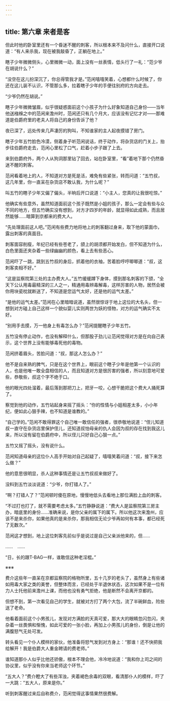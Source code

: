 ```yaml
---
---
---
```

title: 第六章 来者是客
---




但此时他的卧室里还有一个昏迷不醒的刺客，所以根本来不及问什么，直接开口说道：“有人来杀我，现在被我敲昏了，正躺在地上。”

瞎子少年微微侧头，心里微微一动，面上没有一丝表情，低头行了一礼：“范少爷在胡说什么？”

“没空在这儿扮深沉了，你总得管我才是。”范闲嘻嘻笑着，心想都什么时候了，你还在这儿装不认识，不管那么多，拉着瞎子少年的手便往别府的方向走去。

“少爷仍然在胡说。”

瞎子少年微微皱眉，似乎很疑惑面前这个小孩子为什么好象知道自己身份——当年他送襁褓之中的范闲来澹州时，范闲还只有几个月大，应该没有记忆才对——那难道是伯爵府里的老夫人将自己的身份告诉了他？

夜已深了，远处传来几声凄厉的狗叫，不知谁家的主人起夜摸错了房门。

瞎子少年五竹脸色冷漠，侧着身子听范闲说话，终于动作，将杂货店的门关上，抬步往伯爵府走去，范闲心里松了口气，赶着小步子跟了上去。

来到伯爵府外，两个人从狗洞那里钻了回去，站在卧室里，“看”着地下那个仍然昏迷不醒的刺客。

范闲看着地上的人，不知道对方是死是活，难免有些紧张，转而问道：“五竹叔，这几年里，你一直呆在杂货店不敢认我，为什么呢？”

叫五竹的瞎子少年又偏了偏头，半晌后开口说道：“小主人，您真的让我很吃惊。”

他确实有些意外，虽然知道面前这个孩子既然是小姐的孩子，那么一定会有些与众不同的地方，但五竹确实没有想到，对方才四岁的年龄，就显得如此成熟，而且居然能够……暗算到京都来的费大人。

“先处理面前这人吧。”范闲有些费力地将地上的刺客翻过身来，取下他的蒙面巾，露出刺客的真面目。

刺客面容削瘦，年纪已经有些苍老了，颌上的胡须都开始发白，但不知道为什么，白色里面还夹杂着一些绿幽幽的颜色，看上去有些恶心。

范闲吓了一跳，跳到五竹叔的身后，抓着他的衣袖，苦着脸哼哼唧唧道：“叔，这刺客卖相不好。”

“这是监察院第三处的主办费大人。”五竹缓缓蹲下身体，摸到那名刺客的下颌，“全天下公认用毒最精深的三人之一，精通用毒辨毒解毒，这样厉害的人物，居然会被你用块瓷枕就断送了，不知道是您运气太好，还是他的运气太差。”

“是他的运气太差。”范闲在心里暗暗说道，虽然很惊讶于地上这位的大名头，但一想到对方碰上自己这样一个貌似婴儿实则两世为妖的怪物，对方的运气确实不太好。

“别用手去摸，万一他身上有毒怎么办？”范闲提醒瞎子少年五竹。

五竹没有停止动作，也没有解释什么，但那股子劲儿让范闲觉得对方是在向自己表示，这个世界上没有能够毒死他的毒物。

范闲挤着眉头，苦脸问道：“叔，那这人怎么办？”

他不是自来熟的脾气，只是在这个世界上，眼前这个瞎子少年是他第一个认识的人，也是他唯一敢全盘相信的人，而且知道对方是很厉害的强者，所以刻意地可爱些，恭敬些，叔这个字不绝于口。

他的眼光四处溜着，最后落到那把刀上，把牙一咬，心想干脆把这个费大人捅死算了。

察觉到他的动作，五竹站起身来摇了摇头：“你的性情与小姐相差太多，小小年纪，便如此心狠手辣，也不知道是谁教的。”

“自己学的。”范闲不敢得罪这个自己唯一敢信任的强者，很恭敬地说道：“侄儿知道叔一直守在杂货店里保护侄儿，还知道叔怕母亲的仇人会因为叔的存在找到我这儿来，所以没有留在伯爵府中，所以侄儿只好自己心狠一点。”

五竹又摇了摇头，没有说什么。

范闲知道母亲的这位仆人高手开始对自己起疑了，嘻嘻笑着问道：“叔，接下来怎么做？”

他的意思很明显，杀人这种事情还是让五竹叔叔来做好了。

没料到五竹淡淡说道：“少爷，你打错人了。”

“啊？打错人了？”范闲顿时傻在原地，慢慢地低头去看地上那位满脸上血的刺客。

“不过打也打了，就不需要考虑太多。”五竹静静说道：“费大人是监察院第三房主办，暗底里的身份……准确来说，是你父亲的属下的属下。所以他这次来澹州，应该不是来杀你，如果他真的是来杀你，那我相信无论少爷再如何有本事，都已经死了无数次。”

范闲这才想到，地上这位刺客先前似乎是说过是自己父亲派他来的，但……

……　……

“日，长的跟T-BAG一样，谁敢信这种老淫棍。”

※※※

费介这些年一直呆在京都监察院的格物所里，五十几岁的老头了，虽然身上有些诸如用毒大家之类的美誉，但整体而言，已经处于半退休状态，这次如果不是一位有力人士托他前来澹州上课，而他也没有勇气拒绝，他是断然不会离开京都的。

但想不到，第一次看见自己的学生，就被对方打了两个大包，流了半碗鲜血，险些送了老命。

他看着面前这个小男孩儿，发现对方满脸的天真可爱，那大大的眼睛忽闪忽闪，夹杂着一丝畏惧和惭愧，如此可爱的一张小脸，再加上小男孩儿的身份，倒是让他的满腹怒气无处可发。

转头看见一个仆人模样的家伙，他准备将怒气发到对方身上：“那谁！还不快把我给解开！我是伯爵大人重金聘请的费老师。”

谁知道那仆人似乎比他还骄傲，根本不理会他，冷冷地说道：“我和你上司之间的协议里，似乎没有你来当老师这个环节。”

“五大人？”费介瞪大了有些浑浊，夹着褐色余毒的双眼，看清那仆人的模样，吓了一大跳：“五大人，原来是你。”

听到刺客醒过来后自称费介，范闲觉得这事情果然很费解。